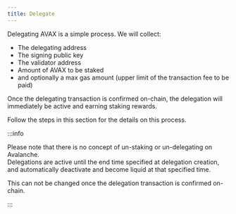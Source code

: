 ```yaml
---
title: Delegate
---
```


Delegating AVAX is a simple process. We will collect:

- The delegating address
- The signing public key
- The validator address
- Amount of AVAX to be staked
- and optionally a max gas amount (upper limit of the transaction fee to be paid)

Once the delegating transaction is confirmed on-chain, the delegation will immediately be active and earning staking rewards.

Follow the steps in this section for the details on this process.

:::info

Please note that there is no concept of un-staking or un-delegating on Avalanche.  
Delegations are active until the end time specified at delegation creation, and automatically deactivate and become liquid at that specified time.

This can not be changed once the delegation transaction is confirmed on-chain.

:::
